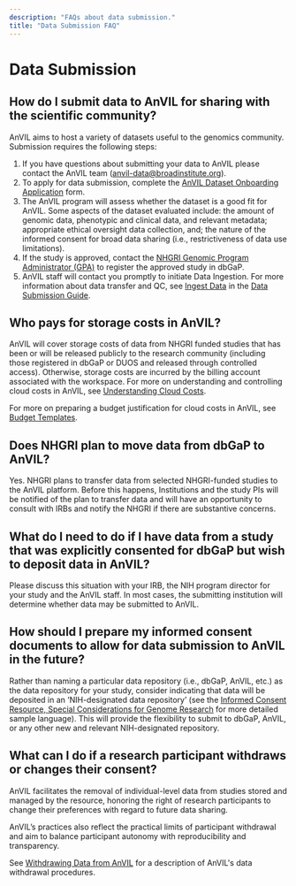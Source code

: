```yaml
---
description: "FAQs about data submission."
title: "Data Submission FAQ"
---
```


# Data Submission

## How do I submit data to AnVIL for sharing with the scientific community?

AnVIL aims to host a variety of datasets useful to the genomics community. Submission requires the following steps:

1. If you have questions about submitting your data to AnVIL please contact the AnVIL team ([anvil-data@broadinstitute.org](mailto:anvil-data@broadinstitute.org)).
2. To apply for data submission, complete the [AnVIL Dataset Onboarding Application](https://docs.google.com/forms/d/e/1FAIpQLSdK_r1DTb_bBUiG9IvY5hwJ4Y-LHoaXk-E4L98MRcLR2TTtcQ/viewform) form.
3. The AnVIL program will assess whether the dataset is a good fit for AnVIL. Some aspects of the dataset evaluated include: the amount of genomic data, phenotypic and clinical data, and relevant metadata; appropriate ethical oversight data collection, and; the nature of the informed consent for broad data sharing (i.e., restrictiveness of data use limitations).
4. If the study is approved, contact the [NHGRI Genomic Program Administrator (GPA)](<https://www.genome.gov/staff/Jennifer-Strasburger-MS#:~:text=Biography,Data%20Access%20Committee%20(DAC)>) to register the approved study in dbGaP.
5. AnVIL staff will contact you promptly to initiate Data Ingestion. For more information about data transfer and QC, see [Ingest Data](/learn/data-submitters/submission-guide/ingesting-data) in the [Data Submission Guide](/learn/data-submitters/submission-guide/data-submitters-overview).

## Who pays for storage costs in AnVIL?

AnVIL will cover storage costs of data from NHGRI funded studies that has been or will be released publicly to the research community (including those registered in dbGaP or DUOS and released through controlled access). Otherwise, storage costs are incurred by the billing account associated with the workspace.
For more on understanding and controlling cloud costs in AnVIL, see [Understanding Cloud Costs](/learn/cloud-costs/understanding-cloud-costs).

For more on preparing a budget justification for cloud costs in AnVIL, see [Budget Templates](/learn/cloud-costs/budget-templates).

## Does NHGRI plan to move data from dbGaP to AnVIL?

Yes. NHGRI plans to transfer data from selected NHGRI-funded studies to the AnVIL platform. Before this happens, Institutions and the study PIs will be notified of the plan to transfer data and will have an opportunity to consult with IRBs and notify the NHGRI if there are substantive concerns.

## What do I need to do if I have data from a study that was explicitly consented for dbGaP but wish to deposit data in AnVIL?

Please discuss this situation with your IRB, the NIH program director for your study and the AnVIL staff. In most cases, the submitting institution will determine whether data may be submitted to AnVIL.

## How should I prepare my informed consent documents to allow for data submission to AnVIL in the future?

Rather than naming a particular data repository (i.e., dbGaP, AnVIL, etc.) as the data repository for your study, consider indicating that data will be deposited in an ‘NIH-designated data repository’ (see the [Informed Consent Resource, Special Considerations for Genome Research](https://www.genome.gov/about-genomics/policy-issues/Informed-Consent-for-Genomics-Research/Special-Considerations-for-Genome-Research#6) for more detailed sample language). This will provide the flexibility to submit to dbGaP, AnVIL, or any other new and relevant NIH-designated repository.

## What can I do if a research participant withdraws or changes their consent?

AnVIL facilitates the removal of individual-level data from studies stored and managed by the resource, honoring the right of research participants to change their preferences with regard to future data sharing.

AnVIL’s practices also reflect the practical limits of participant withdrawal and aim to balance participant autonomy with reproducibility and transparency.

See [Withdrawing Data from AnVIL](/learn/data-submitters/resources/anvil-data-withdrawal-procedures) for a description of AnVIL's data withdrawal procedures.
